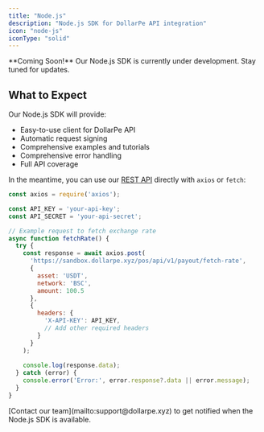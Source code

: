 ```yaml
---
title: "Node.js"
description: "Node.js SDK for DollarPe API integration"
icon: "node-js"
iconType: "solid"
---
```


<Note>
  **Coming Soon!** Our Node.js SDK is currently under development. Stay tuned for updates.
</Note>

## What to Expect

Our Node.js SDK will provide:
- Easy-to-use client for DollarPe API
- Automatic request signing
- Comprehensive examples and tutorials
- Comprehensive error handling
- Full API coverage

In the meantime, you can use our [REST API](/api-reference/overview/introduction) directly with `axios` or `fetch`:

```javascript
const axios = require('axios');

const API_KEY = 'your-api-key';
const API_SECRET = 'your-api-secret';

// Example request to fetch exchange rate
async function fetchRate() {
  try {
    const response = await axios.post(
      'https://sandbox.dollarpe.xyz/pos/api/v1/payout/fetch-rate',
      {
        asset: 'USDT',
        network: 'BSC',
        amount: 100.5
      },
      {
        headers: {
          'X-API-KEY': API_KEY,
          // Add other required headers
        }
      }
    );
    
    console.log(response.data);
  } catch (error) {
    console.error('Error:', error.response?.data || error.message);
  }
}
```

<Card title="Want early access?" icon="stars" iconType="solid">
  [Contact our team](mailto:support@dollarpe.xyz) to get notified when the Node.js SDK is available.
</Card>